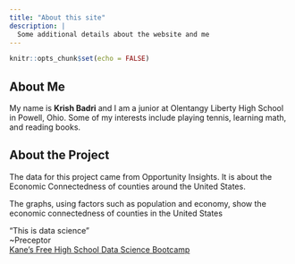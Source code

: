 ```yaml
---
title: "About this site"
description: |
  Some additional details about the website and me
---
```


```r
knitr::opts_chunk$set(echo = FALSE)
```

## About Me
My name is **Krish Badri** and I am a junior at Olentangy Liberty High School in Powell, Ohio. Some of my interests include playing tennis, learning math, and reading books.

## About the Project

The data for this project came from Opportunity Insights. It is about the Economic Connectedness of counties around the United States.

The graphs, using factors such as population and economy, show the economic connectedness of counties in the United States

“This is data science”  
~Preceptor  
[Kane’s Free High School Data Science Bootcamp](https://bootcamp.davidkane.info)


